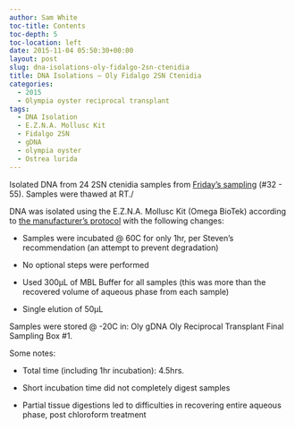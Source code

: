 ```yaml
---
author: Sam White
toc-title: Contents
toc-depth: 5
toc-location: left
date: 2015-11-04 05:50:30+00:00
layout: post
slug: dna-isolations-oly-fidalgo-2sn-ctenidia
title: DNA Isolations – Oly Fidalgo 2SN Ctenidia
categories:
  - 2015
  - Olympia oyster reciprocal transplant
tags:
  - DNA Isolation
  - E.Z.N.A. Mollusc Kit
  - Fidalgo 2SN
  - gDNA
  - olympia oyster
  - Ostrea lurida
---
```


Isolated DNA from 24 2SN ctenidia samples from [Friday's sampling](https://robertslab.github.io/sams-notebook/posts/2015/2015-10-31-oyster-sampling-oly-fidalgo-2sn-2hl-2nf-reciprocal-transplants-final-samplings/) (#32 - 55). Samples were thawed at RT./

DNA was isolated using the E.Z.N.A. Mollusc Kit (Omega BioTek) according to [the manufacturer’s protocol](https://github.com/sr320/LabDocs/blob/master/protocols/Commercial_Protocols/Omega_Mollusc-DNA-Kit-Combo-May-2013-D3373.pdf) with the following changes:




    
  * Samples were incubated @ 60C for only 1hr, per Steven's recommendation (an attempt to prevent degradation)

    
  * No optional steps were performed

    
  * Used 300μL of MBL Buffer for all samples (this was more than the recovered volume of aqueous phase from each sample)

    
  * Single elution of 50μL



Samples were stored @ -20C in: Oly gDNA Oly Reciprocal Transplant Final Sampling Box #1.

Some notes:


    
  * Total time (including 1hr incubation): 4.5hrs.

    
  * Short incubation time did not completely digest samples

    
  * Partial tissue digestions led to difficulties in recovering entire aqueous phase, post chloroform treatment




